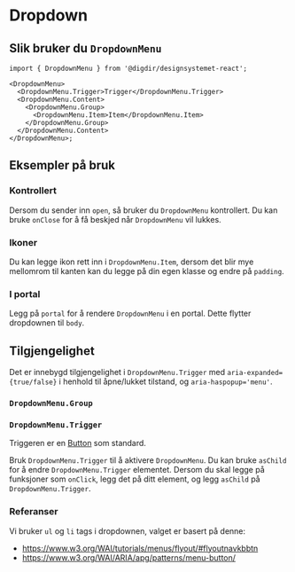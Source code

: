 


<Meta of={DropdownMenuStories} />

# Dropdown

<Primary />
<Controls />

## Slik bruker du `DropdownMenu`

```tsx
import { DropdownMenu } from '@digdir/designsystemet-react';

<DropdownMenu>
  <DropdownMenu.Trigger>Trigger</DropdownMenu.Trigger>
  <DropdownMenu.Content>
    <DropdownMenu.Group>
      <DropdownMenu.Item>Item</DropdownMenu.Item>
    </DropdownMenu.Group>
  </DropdownMenu.Content>
</DropdownMenu>;
```

## Eksempler på bruk

### Kontrollert

Dersom du sender inn `open`, så bruker du `DropdownMenu` kontrollert. Du kan bruke `onClose` for å få beskjed når `DropdownMenu` vil lukkes.

<Canvas of={DropdownMenuStories.Controlled} />

### Ikoner

Du kan legge ikon rett inn i `DropdownMenu.Item`, dersom det blir mye mellomrom til kanten kan du legge på din egen klasse og endre på `padding`.

<Canvas of={DropdownMenuStories.Icons} />

### I portal

Legg på `portal` for å rendere `DropdownMenu` i en portal. Dette flytter dropdownen til `body`.

<Canvas of={DropdownMenuStories.InPortal} />

## Tilgjengelighet

Det er innebygd tilgjengelighet i `DropdownMenu.Trigger` med `aria-expanded={true/false}` i henhold til åpne/lukket tilstand, og `aria-haspopup='menu'`.

### `DropdownMenu.Group`

<ArgsTable of={DropdownMenu.Group} />

### `DropdownMenu.Trigger`

Triggeren er en [Button](/docs/komponenter-button--docs) som standard.

Bruk `DropdownMenu.Trigger` til å aktivere `DropdownMenu`. Du kan bruke `asChild` for å endre `DropdownMenu.Trigger` elementet.
Dersom du skal legge på funksjoner som `onClick`, legg det på ditt element, og legg `asChild` på `DropdownMenu.Trigger`.

### Referanser

Vi bruker `ul` og `li` tags i dropdownen, valget er basert på denne:

- https://www.w3.org/WAI/tutorials/menus/flyout/#flyoutnavkbbtn
- https://www.w3.org/WAI/ARIA/apg/patterns/menu-button/
